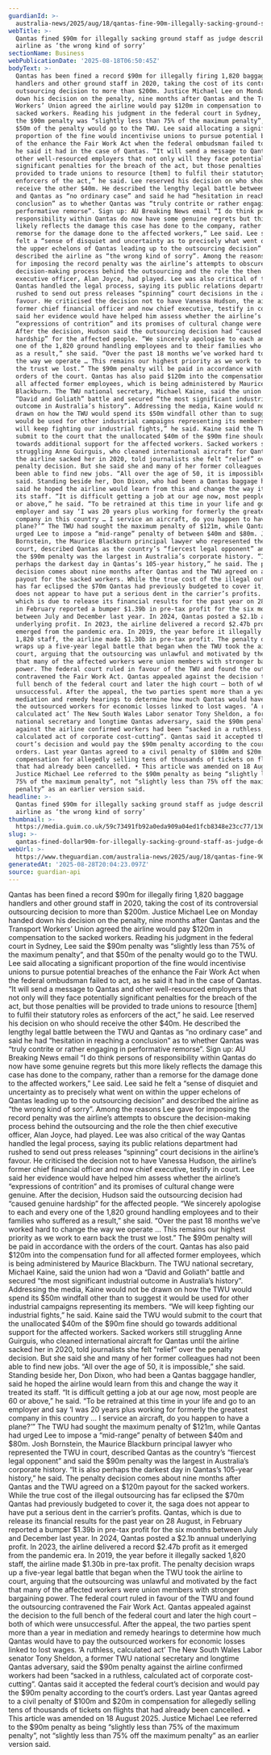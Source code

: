 ```yaml
---
guardianId: >-
  australia-news/2025/aug/18/qantas-fine-90m-illegally-sacking-ground-staff-transport-workers-union-covid-federal-court
webTitle: >-
  Qantas fined $90m for illegally sacking ground staff as judge describes
  airline as ‘the wrong kind of sorry’
sectionName: Business
webPublicationDate: '2025-08-18T06:50:45Z'
bodyText: >-
  Qantas has been fined a record $90m for illegally firing 1,820 baggage
  handlers and other ground staff in 2020, taking the cost of its controversial
  outsourcing decision to more than $200m. Justice Michael Lee on Monday handed
  down his decision on the penalty, nine months after Qantas and the Transport
  Workers’ Union agreed the airline would pay $120m in compensation to the
  sacked workers. Reading his judgment in the federal court in Sydney, Lee said
  the $90m penalty was “slightly less than 75% of the maximum penalty”, and that
  $50m of the penalty would go to the TWU. Lee said allocating a significant
  proportion of the fine would incentivise unions to pursue potential breaches
  of the enhance the Fair Work Act when the federal ombudsman failed to act, as
  he said it had in the case of Qantas. “It will send a message to Qantas and
  other well-resourced employers that not only will they face potentially
  significant penalties for the breach of the act, but those penalties will be
  provided to trade unions to resource [them] to fulfil their statutory roles as
  enforcers of the act,” he said. Lee reserved his decision on who should
  receive the other $40m. He described the lengthy legal battle between the TWU
  and Qantas as “no ordinary case” and said he had “hesitation in reaching a
  conclusion” as to whether Qantas was “truly contrite or rather engaging in
  performative remorse”. Sign up: AU Breaking News email “I do think persons of
  responsibility within Qantas do now have some genuine regrets but this more
  likely reflects the damage this case has done to the company, rather than a
  remorse for the damage done to the affected workers,” Lee said. Lee said he
  felt a “sense of disquiet and uncertainty as to precisely what went on within
  the upper echelons of Qantas leading up to the outsourcing decision” and
  described the airline as “the wrong kind of sorry”. Among the reasons Lee gave
  for imposing the record penalty was the airline’s attempts to obscure the
  decision-making process behind the outsourcing and the role the then chief
  executive officer, Alan Joyce, had played. Lee was also critical of the way
  Qantas handled the legal process, saying its public relations department had
  rushed to send out press releases “spinning” court decisions in the airline’s
  favour. He criticised the decision not to have Vanessa Hudson, the airline’s
  former chief financial officer and now chief executive, testify in court. Lee
  said her evidence would have helped him assess whether the airline’s
  “expressions of contrition” and its promises of cultural change were genuine.
  After the decision, Hudson said the outsourcing decision had “caused genuine
  hardship” for the affected people. “We sincerely apologise to each and every
  one of the 1,820 ground handling employees and to their families who suffered
  as a result,” she said. “Over the past 18 months we’ve worked hard to change
  the way we operate … This remains our highest priority as we work to earn back
  the trust we lost.” The $90m penalty will be paid in accordance with the
  orders of the court. Qantas has also paid $120m into the compensation fund for
  all affected former employees, which is being administered by Maurice
  Blackburn. The TWU national secretary, Michael Kaine, said the union had won a
  “David and Goliath” battle and secured “the most significant industrial
  outcome in Australia’s history”. Addressing the media, Kaine would not be
  drawn on how the TWU would spend its $50m windfall other than to suggest it
  would be used for other industrial campaigns representing its members. “We
  will keep fighting our industrial fights,” he said. Kaine said the TWU would
  submit to the court that the unallocated $40m of the $90m fine should go
  towards additional support for the affected workers. Sacked workers still
  struggling Anne Guirguis, who cleaned international aircraft for Qantas until
  the airline sacked her in 2020, told journalists she felt “relief” over the
  penalty decision. But she said she and many of her former colleagues had not
  been able to find new jobs. “All over the age of 50, it is impossible,” she
  said. Standing beside her, Don Dixon, who had been a Qantas baggage handler,
  said he hoped the airline would learn from this and change the way it treated
  its staff. “It is difficult getting a job at our age now, most people are 60
  or above,” he said. “To be retrained at this time in your life and go to an
  employer and say ‘I was 20 years plus working for formerly the greatest
  company in this country … I service an aircraft, do you happen to have a
  plane?’” The TWU had sought the maximum penalty of $121m, while Qantas had
  urged Lee to impose a “mid-range” penalty of between $40m and $80m. Josh
  Bornstein, the Maurice Blackburn principal lawyer who represented the TWU in
  court, described Qantas as the country’s “fiercest legal opponent” and said
  the $90m penalty was the largest in Australia’s corporate history. “It is also
  perhaps the darkest day in Qantas’s 105-year history,” he said. The penalty
  decision comes about nine months after Qantas and the TWU agreed on a $120m
  payout for the sacked workers. While the true cost of the illegal outsourcing
  has far eclipsed the $70m Qantas had previously budgeted to cover it, the saga
  does not appear to have put a serious dent in the carrier’s profits. Qantas,
  which is due to release its financial results for the past year on 28 August,
  in February reported a bumper $1.39b in pre-tax profit for the six months
  between July and December last year. In 2024, Qantas posted a $2.1b annual
  underlying profit. In 2023, the airline delivered a record $2.47b profit as it
  emerged from the pandemic era. In 2019, the year before it illegally sacked
  1,820 staff, the airline made $1.30b in pre-tax profit. The penalty decision
  wraps up a five-year legal battle that began when the TWU took the airline to
  court, arguing that the outsourcing was unlawful and motivated by the fact
  that many of the affected workers were union members with stronger bargaining
  power. The federal court ruled in favour of the TWU and found the outsourcing
  contravened the Fair Work Act. Qantas appealed against the decision to the
  full bench of the federal court and later the high court – both of which were
  unsuccessful. After the appeal, the two parties spent more than a year in
  mediation and remedy hearings to determine how much Qantas would have to pay
  the outsourced workers for economic losses linked to lost wages. ‘A ruthless,
  calculated act’ The New South Wales Labor senator Tony Sheldon, a former TWU
  national secretary and longtime Qantas adversary, said the $90m penalty
  against the airline confirmed workers had been “sacked in a ruthless,
  calculated act of corporate cost-cutting”. Qantas said it accepted the federal
  court’s decision and would pay the $90m penalty according to the court’s
  orders. Last year Qantas agreed to a civil penalty of $100m and $20m in
  compensation for allegedly selling tens of thousands of tickets on flights
  that had already been cancelled. • This article was amended on 18 August 2025.
  Justice Michael Lee referred to the $90m penalty as being “slightly less than
  75% of the maximum penalty”, not “slightly less than 75% off the maximum
  penalty” as an earlier version said.
headline: >-
  Qantas fined $90m for illegally sacking ground staff as judge describes
  airline as ‘the wrong kind of sorry’
thumbnail: >-
  https://media.guim.co.uk/59c73491fb92a0eda909a04ed1fcb8348e23cc77/1362_0_6868_5495/500.jpg
slug: >-
  qantas-fined-dollar90m-for-illegally-sacking-ground-staff-as-judge-describes-airline-as-the-wrong-kind-of-sorry
webUrl: >-
  https://www.theguardian.com/australia-news/2025/aug/18/qantas-fine-90m-illegally-sacking-ground-staff-transport-workers-union-covid-federal-court
generatedAt: '2025-08-28T20:04:23.097Z'
source: guardian-api
---
```

Qantas has been fined a record $90m for illegally firing 1,820 baggage handlers and other ground staff in 2020, taking the cost of its controversial outsourcing decision to more than $200m. Justice Michael Lee on Monday handed down his decision on the penalty, nine months after Qantas and the Transport Workers’ Union agreed the airline would pay $120m in compensation to the sacked workers. Reading his judgment in the federal court in Sydney, Lee said the $90m penalty was “slightly less than 75% of the maximum penalty”, and that $50m of the penalty would go to the TWU. Lee said allocating a significant proportion of the fine would incentivise unions to pursue potential breaches of the enhance the Fair Work Act when the federal ombudsman failed to act, as he said it had in the case of Qantas. “It will send a message to Qantas and other well-resourced employers that not only will they face potentially significant penalties for the breach of the act, but those penalties will be provided to trade unions to resource [them] to fulfil their statutory roles as enforcers of the act,” he said. Lee reserved his decision on who should receive the other $40m. He described the lengthy legal battle between the TWU and Qantas as “no ordinary case” and said he had “hesitation in reaching a conclusion” as to whether Qantas was “truly contrite or rather engaging in performative remorse”. Sign up: AU Breaking News email “I do think persons of responsibility within Qantas do now have some genuine regrets but this more likely reflects the damage this case has done to the company, rather than a remorse for the damage done to the affected workers,” Lee said. Lee said he felt a “sense of disquiet and uncertainty as to precisely what went on within the upper echelons of Qantas leading up to the outsourcing decision” and described the airline as “the wrong kind of sorry”. Among the reasons Lee gave for imposing the record penalty was the airline’s attempts to obscure the decision-making process behind the outsourcing and the role the then chief executive officer, Alan Joyce, had played. Lee was also critical of the way Qantas handled the legal process, saying its public relations department had rushed to send out press releases “spinning” court decisions in the airline’s favour. He criticised the decision not to have Vanessa Hudson, the airline’s former chief financial officer and now chief executive, testify in court. Lee said her evidence would have helped him assess whether the airline’s “expressions of contrition” and its promises of cultural change were genuine. After the decision, Hudson said the outsourcing decision had “caused genuine hardship” for the affected people. “We sincerely apologise to each and every one of the 1,820 ground handling employees and to their families who suffered as a result,” she said. “Over the past 18 months we’ve worked hard to change the way we operate … This remains our highest priority as we work to earn back the trust we lost.” The $90m penalty will be paid in accordance with the orders of the court. Qantas has also paid $120m into the compensation fund for all affected former employees, which is being administered by Maurice Blackburn. The TWU national secretary, Michael Kaine, said the union had won a “David and Goliath” battle and secured “the most significant industrial outcome in Australia’s history”. Addressing the media, Kaine would not be drawn on how the TWU would spend its $50m windfall other than to suggest it would be used for other industrial campaigns representing its members. “We will keep fighting our industrial fights,” he said. Kaine said the TWU would submit to the court that the unallocated $40m of the $90m fine should go towards additional support for the affected workers. Sacked workers still struggling Anne Guirguis, who cleaned international aircraft for Qantas until the airline sacked her in 2020, told journalists she felt “relief” over the penalty decision. But she said she and many of her former colleagues had not been able to find new jobs. “All over the age of 50, it is impossible,” she said. Standing beside her, Don Dixon, who had been a Qantas baggage handler, said he hoped the airline would learn from this and change the way it treated its staff. “It is difficult getting a job at our age now, most people are 60 or above,” he said. “To be retrained at this time in your life and go to an employer and say ‘I was 20 years plus working for formerly the greatest company in this country … I service an aircraft, do you happen to have a plane?’” The TWU had sought the maximum penalty of $121m, while Qantas had urged Lee to impose a “mid-range” penalty of between $40m and $80m. Josh Bornstein, the Maurice Blackburn principal lawyer who represented the TWU in court, described Qantas as the country’s “fiercest legal opponent” and said the $90m penalty was the largest in Australia’s corporate history. “It is also perhaps the darkest day in Qantas’s 105-year history,” he said. The penalty decision comes about nine months after Qantas and the TWU agreed on a $120m payout for the sacked workers. While the true cost of the illegal outsourcing has far eclipsed the $70m Qantas had previously budgeted to cover it, the saga does not appear to have put a serious dent in the carrier’s profits. Qantas, which is due to release its financial results for the past year on 28 August, in February reported a bumper $1.39b in pre-tax profit for the six months between July and December last year. In 2024, Qantas posted a $2.1b annual underlying profit. In 2023, the airline delivered a record $2.47b profit as it emerged from the pandemic era. In 2019, the year before it illegally sacked 1,820 staff, the airline made $1.30b in pre-tax profit. The penalty decision wraps up a five-year legal battle that began when the TWU took the airline to court, arguing that the outsourcing was unlawful and motivated by the fact that many of the affected workers were union members with stronger bargaining power. The federal court ruled in favour of the TWU and found the outsourcing contravened the Fair Work Act. Qantas appealed against the decision to the full bench of the federal court and later the high court – both of which were unsuccessful. After the appeal, the two parties spent more than a year in mediation and remedy hearings to determine how much Qantas would have to pay the outsourced workers for economic losses linked to lost wages. ‘A ruthless, calculated act’ The New South Wales Labor senator Tony Sheldon, a former TWU national secretary and longtime Qantas adversary, said the $90m penalty against the airline confirmed workers had been “sacked in a ruthless, calculated act of corporate cost-cutting”. Qantas said it accepted the federal court’s decision and would pay the $90m penalty according to the court’s orders. Last year Qantas agreed to a civil penalty of $100m and $20m in compensation for allegedly selling tens of thousands of tickets on flights that had already been cancelled. • This article was amended on 18 August 2025. Justice Michael Lee referred to the $90m penalty as being “slightly less than 75% of the maximum penalty”, not “slightly less than 75% off the maximum penalty” as an earlier version said.
